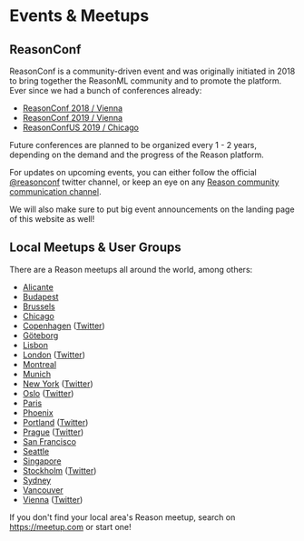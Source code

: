 # Events & Meetups

## ReasonConf

ReasonConf is a community-driven event and was originally initiated in 2018 to
bring together the ReasonML community and to promote the platform. Ever since
we had a bunch of conferences already:

- [ReasonConf 2018 / Vienna](https://2018.reason-conf.com/)
- [ReasonConf 2019 / Vienna](https://reason-conf.com)
- [ReasonConfUS 2019 / Chicago](https://www.reason-conf.us/)

Future conferences are planned to be organized every 1 - 2 years, depending on
the demand and the progress of the Reason platform.

For updates on upcoming events, you can either follow the official
[@reasonconf](https://twitter.com/reasonconf) twitter channel, or keep an eye
on any [Reason community communication channel](/community).

We will also make sure to put big event announcements on the landing page of
this website as well!


## Local Meetups & User Groups

There are a Reason meetups all around the world, among others:

- [Alicante](https://www.meetup.com/Alicante-Frontend/events/256373865/)
- [Budapest](https://www.meetup.com/ReasonML-Budapest/)
- [Brussels](https://www.meetup.com/ReasonML-BXL/)
- [Chicago](https://www.meetup.com/Chicago-ReasonML/)
- [Copenhagen](https://www.meetup.com/ReasonML-CPH) ([Twitter](https://twitter.com/ReasonMLCPH))
- [Göteborg](https://www.meetup.com/got-lambda/)
- [Lisbon](https://www.meetup.com/ReasonML-Lisbon)
- [London](https://www.meetup.com/ReasonLDN/) ([Twitter](https://twitter.com/reasonldn))
- [Montreal](https://www.meetup.com/ReasonMTL/)
- [Munich](https://www.meetup.com/Munich-ReasonML-Meetup)
- [New York](https://www.meetup.com/ReasonML-NYC/) ([Twitter](https://twitter.com/nycreasonml))
- [Oslo](https://www.meetup.com/Reason-Oslo/) ([Twitter](http://twitter.com/reasonoslo/))
- [Paris](https://www.meetup.com/ReasonML-Paris/)
- [Phoenix](https://www.meetup.com/Phoenix-Reason)
- [Portland](https://www.meetup.com/Portland-ReasonML/) ([Twitter](https://twitter.com/ReasonPDX))
- [Prague](https://www.meetup.com/Reason-Prague/) ([Twitter](https://twitter.com/ReasonPrague))
- [San Francisco](https://www.meetup.com/sv-ocaml/)
- [Seattle](https://www.meetup.com/Seattle-ReasonML-OCaml-Meetup/)
- [Singapore](https://www.meetup.com/SG-OCaml/)
- [Stockholm](https://www.meetup.com/ReasonSTHLM/) ([Twitter](https://twitter.com/ReasonSthlm))
- [Sydney](https://www.meetup.com/reason-sydney/)
- [Vancouver](https://www.meetup.com/Reason-Vancouver/)
- [Vienna](https://www.meetup.com/Reason-Vienna/) ([Twitter](https://twitter.com/reasonvienna))

If you don't find your local area's Reason meetup, search on https://meetup.com or start one!
